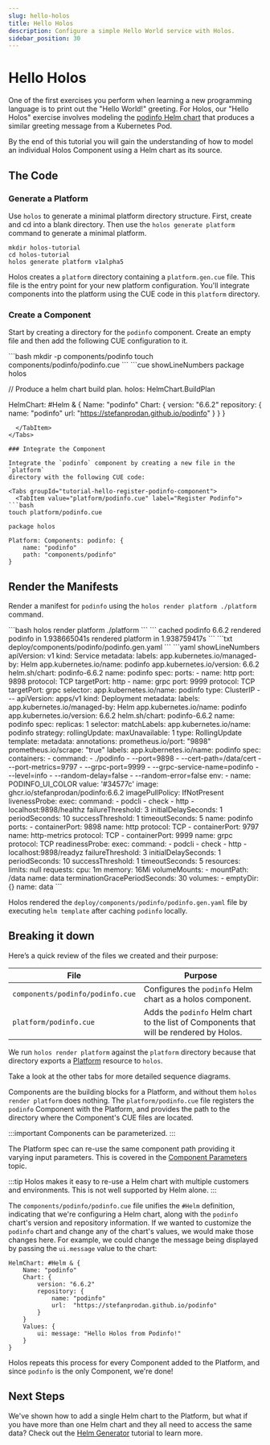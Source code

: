 ```yaml
---
slug: hello-holos
title: Hello Holos
description: Configure a simple Hello World service with Holos.
sidebar_position: 30
---
```



# Hello Holos

One of the first exercises you perform when learning a new programming language
is to print out the "Hello World!" greeting. For Holos, our "Hello Holos"
exercise involves modeling the [podinfo Helm chart][podinfo] that produces a
similar greeting message from a Kubernetes Pod.

By the end of this tutorial you will gain the understanding of how to model
an individual Holos Component using a Helm chart as its source.

## The Code

### Generate a Platform

Use `holos` to generate a minimal platform directory structure.  First, create
and cd into a blank directory. Then use the `holos generate platform` command to
generate a minimal platform.

```shell
mkdir holos-tutorial
cd holos-tutorial
holos generate platform v1alpha5
```

Holos creates a `platform` directory containing a `platform.gen.cue` file.  This
file is the entry point for your new platform configuration.  You'll integrate
components into the platform using the CUE code in this `platform` directory.

### Create a Component

Start by creating a directory for the `podinfo` component.  Create an empty file
and then add the following CUE configuration to it.

<Tabs groupId="tutorial-hello-podinfo-helm-cue-code">
  <TabItem value="components/podinfo/podinfo.cue" label="Podinfo Helm Chart">
```bash
mkdir -p components/podinfo
touch components/podinfo/podinfo.cue
```
```cue showLineNumbers
package holos

// Produce a helm chart build plan.
holos: HelmChart.BuildPlan

HelmChart: #Helm & {
	Name: "podinfo"
	Chart: {
		version: "6.6.2"
		repository: {
			name: "podinfo"
			url:  "https://stefanprodan.github.io/podinfo"
		}
	}
}
```
  </TabItem>
</Tabs>

### Integrate the Component

Integrate the `podinfo` component by creating a new file in the `platform`
directory with the following CUE code:

<Tabs groupId="tutorial-hello-register-podinfo-component">
  <TabItem value="platform/podinfo.cue" label="Register Podinfo">
```bash
touch platform/podinfo.cue
```
```cue showLineNumbers
package holos

Platform: Components: podinfo: {
	name: "podinfo"
	path: "components/podinfo"
}
```
  </TabItem>
</Tabs>

## Render the Manifests

Render a manifest for `podinfo` using the `holos render platform ./platform`
command.

<Tabs groupId="tutorial-hello-render-manifests">
  <TabItem value="command" label="Command">
```bash
holos render platform ./platform
```
  </TabItem>
  <TabItem value="output" label="Output">
```
cached podinfo 6.6.2
rendered podinfo in 1.938665041s
rendered platform in 1.938759417s
```
  </TabItem>
  <TabItem value="manifest" label="Manifest Data">
```txt
deploy/components/podinfo/podinfo.gen.yaml
```
```yaml showLineNumbers
apiVersion: v1
kind: Service
metadata:
  labels:
    app.kubernetes.io/managed-by: Helm
    app.kubernetes.io/name: podinfo
    app.kubernetes.io/version: 6.6.2
    helm.sh/chart: podinfo-6.6.2
  name: podinfo
spec:
  ports:
  - name: http
    port: 9898
    protocol: TCP
    targetPort: http
  - name: grpc
    port: 9999
    protocol: TCP
    targetPort: grpc
  selector:
    app.kubernetes.io/name: podinfo
  type: ClusterIP
---
apiVersion: apps/v1
kind: Deployment
metadata:
  labels:
    app.kubernetes.io/managed-by: Helm
    app.kubernetes.io/name: podinfo
    app.kubernetes.io/version: 6.6.2
    helm.sh/chart: podinfo-6.6.2
  name: podinfo
spec:
  replicas: 1
  selector:
    matchLabels:
      app.kubernetes.io/name: podinfo
  strategy:
    rollingUpdate:
      maxUnavailable: 1
    type: RollingUpdate
  template:
    metadata:
      annotations:
        prometheus.io/port: "9898"
        prometheus.io/scrape: "true"
      labels:
        app.kubernetes.io/name: podinfo
    spec:
      containers:
      - command:
        - ./podinfo
        - --port=9898
        - --cert-path=/data/cert
        - --port-metrics=9797
        - --grpc-port=9999
        - --grpc-service-name=podinfo
        - --level=info
        - --random-delay=false
        - --random-error=false
        env:
        - name: PODINFO_UI_COLOR
          value: '#34577c'
        image: ghcr.io/stefanprodan/podinfo:6.6.2
        imagePullPolicy: IfNotPresent
        livenessProbe:
          exec:
            command:
            - podcli
            - check
            - http
            - localhost:9898/healthz
          failureThreshold: 3
          initialDelaySeconds: 1
          periodSeconds: 10
          successThreshold: 1
          timeoutSeconds: 5
        name: podinfo
        ports:
        - containerPort: 9898
          name: http
          protocol: TCP
        - containerPort: 9797
          name: http-metrics
          protocol: TCP
        - containerPort: 9999
          name: grpc
          protocol: TCP
        readinessProbe:
          exec:
            command:
            - podcli
            - check
            - http
            - localhost:9898/readyz
          failureThreshold: 3
          initialDelaySeconds: 1
          periodSeconds: 10
          successThreshold: 1
          timeoutSeconds: 5
        resources:
          limits: null
          requests:
            cpu: 1m
            memory: 16Mi
        volumeMounts:
        - mountPath: /data
          name: data
      terminationGracePeriodSeconds: 30
      volumes:
      - emptyDir: {}
        name: data
```
  </TabItem>
</Tabs>

Holos rendered the `deploy/components/podinfo/podinfo.gen.yaml` file by
executing `helm template` after caching `podinfo` locally.

## Breaking it down

Here’s a quick review of the files we created and their purpose:

| File | Purpose |
| - | - |
| `components/podinfo/podinfo.cue` | Configures the `podinfo` Helm chart as a holos component. |
| `platform/podinfo.cue` | Adds the `podinfo` Helm chart to the list of Components that will be rendered by Holos. |

We run `holos render platform` against the `platform` directory because that
directory exports a [Platform] resource to `holos`.

<Tabs groupId="67C1EE71-3EA8-4568-9F6D-0072BA09FF12">
  <TabItem value="overview" label="Rendering Overview">
    Take a look at the other tabs for more detailed sequence diagrams.
    <RenderingOverview />
  </TabItem>
  <TabItem value="platform" label="Platform Sequence">
    <PlatformSequence />
  </TabItem>
  <TabItem value="component" label="Component Sequence">
    <ComponentSequence />
  </TabItem>
</Tabs>

Components are the building blocks for a Platform, and without them `holos
render platform` does nothing. The `platform/podinfo.cue` file registers the
`podinfo` Component with the Platform, and provides the path to the directory
where the Component's CUE files are located.

:::important
Components can be parameterized.
:::

The Platform spec can re-use the same component path providing it varying input
parameters.  This is covered in the [Component Parameters] topic.

:::tip
Holos makes it easy to re-use a Helm chart with multiple customers and
environments.  This is not well supported by Helm alone.
:::

The `components/podinfo/podinfo.cue` file unifies the `#Helm`
definition, indicating that we're configuring a Helm chart, along with the
`podinfo` chart's version and repository information.  If we wanted to customize
the `podinfo` chart and change any of the chart's values, we would make those
changes here.  For example, we could change the message being displayed by
passing the `ui.message` value to the chart:

```cue
HelmChart: #Helm & {
	Name: "podinfo"
	Chart: {
		version: "6.6.2"
		repository: {
			name: "podinfo"
			url:  "https://stefanprodan.github.io/podinfo"
		}
	}
	Values: {
	    ui: message: "Hello Holos from Podinfo!"
	}
}
```

Holos repeats this process for every Component added to the Platform, and since `podinfo`
is the only Component, we're done!

## Next Steps

We've shown how to add a single Helm chart to the Platform, but what if you have
more than one Helm chart and they all need to access the same data? Check
out the [Helm Generator] tutorial to learn more.

[podinfo]: https://github.com/stefanprodan/podinfo
[Helm Generator]: ./helm-generator.mdx
[Platform]: ../api/author.md#Platform
[Component Parameters]: ../topics/component-parameters.mdx
